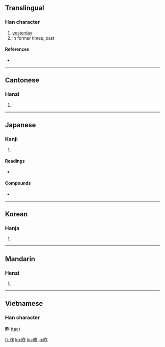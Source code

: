 ==Translingual==

===Han character===
{{Han char|rn=72|rad=日|as=05|sn=9|four=6801<sub>1</sub>|canj=日人尸 (AOS)|ids=⿰[[日]][[乍]]}}

# [[yesterday]]
# in former times, past

====References====
* {{Han ref|kx=0493.140|dkj=13847|dj=0857.020|hdz=21502.020|uh=6628|ud=26152|bh=AC51|bd=44113}}

----

==Cantonese==

===Hanzi===
{{yue-hanzi|jyut=|y=jok3}}

# {{defn|Cantonese}}

----

==Japanese==

===Kanji===
{{ja-kanji|grade=4|rs=日05}}

# {{defn|Japanese}}

====Readings====
* {{ja-readings|on=[[さく]] (saku)|kun=[[きのう]] (kinou)}}

====Compounds====
{{top2}}
*{{term|昨年||last year|tr=[[さくねん]], [[sakunen]])|lang=ja|sc=Jpan}}
{{mid2}}
{{bottom}}
----

==Korean==

===Hanja===
{{ko-hanja|hangeul=작|eumhun=|rv=jak|mr=chak|y=cak}}

# {{defn|Korean}}

----

==Mandarin==

===Hanzi===
{{cmn-hanzi|pin=[[zuó]] ([[zuo2]])|wg=tso<sup>2</sup>}}

# {{defn|Mandarin}}

----

==Vietnamese==
===Han character===
'''昨''' ([[tạc]])

[[fr:昨]]
[[ko:昨]]
[[hu:昨]]
[[ja:昨]]